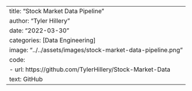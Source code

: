 ---
title: "Stock Market Data Pipeline"
author: "Tyler Hillery"
date: "2022-03-30"
categories: [Data Engineering]
image: "../../assets/images/stock-market-data-pipeline.png"
code: 
  - url: https://github.com/TylerHillery/Stock-Market-Data
    text: GitHub
---